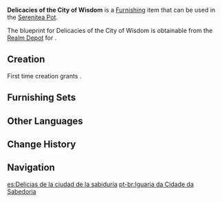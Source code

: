 {{Furnishing Infobox
|id             = 370719
|image          = Item Delicacies of the City of Wisdom.png
|category       = Building
|subcategory    = Sumeru
|quality        = 3
|adeptal_energy = 60
|load           = 685
|reduced_load   = 341
|description    = A commercial building with an extended outdoor dining area that shares its appearance and construction with [[Lambad's Tavern]] in [[Sumeru City]]. The interior space seems to have been specifically designed to "serve more customers with the best cuisine possible," and is strictly divided into cooking, dining, and combined service areas, making it an exemplary restaurant in Sumeru City.
|mention        = 
|blueprint      = Realm Depot
|source1        = 
}}
'''Delicacies of the City of Wisdom''' is a [[Furnishing]] item that can be used in the [[Serenitea Pot]].

The blueprint for Delicacies of the City of Wisdom is obtainable from the [[Realm Depot]] for {{Item|Realm Currency|24|x=160}}.

==Creation==
First time creation grants {{Item|Trust|24|x=60}}.
{{Recipe
|type = Creation
|time = 14h
|Adhigama Wood = 8
|White Iron Chunk = 4
|sort = Adhigama Wood;White Iron Chunk
}}

==Furnishing Sets==
{{Craft Usage}}

==Other Languages==
{{Other Languages
|default_hidden = 1
|en      = Delicacies of the City of Wisdom
|zhs     = 「智慧之城的美馔」
|zhs_rm  = "Zhìhuì zhī Chéng de Měizhuàn"
|zht     = 「智慧之城的美饌」
|zht_rm  = "Zhìhuì zhī Chéng de Měizhuàn"
|ja      = 「知恵の都の美味佳肴」
|ja_rm   = "Chie no Miyako no Bimikakou"
|ko      = 「지혜의 성의 미식」
|ko_rm   = "Jihye-ui Seong-ui Misik"
|es      = Delicias de la ciudad de la sabiduría
|fr      = «&nbsp;Délices de la cité de la sagesse&nbsp;»
|ru      = Угощения города мудрости
|th      = "อาหารในเมืองแห่งปัญญา"
|th_rm   = 
|vi      = Mỹ Thực Của Thành Phố Trí Tuệ
|de      = „Köstlichkeiten aus der Stadt der Weisheit“
|id      = Santapan Kota Kebijaksanaan
|pt      = Iguaria da Cidade da Sabedoria
|tr      = Bilgelik Şehrinin Lezzetleri
|it      = Prelibatezze della Città della Saggezza
}}

==Change History==
{{Change History|3.2}}

==Navigation==
{{Furnishing Navbox|exterior}}

[[es:Delicias de la ciudad de la sabiduría]]
[[pt-br:Iguaria da Cidade da Sabedoria]]